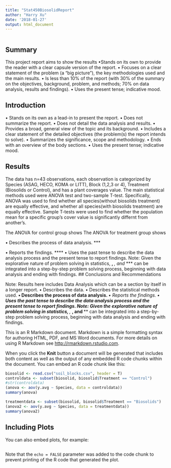 ```yaml
---
title: "Stat450BiosolidReport"
author: "Harry Xu"
date: '2018-01-27'
output: html_document
---
```


```r



```

## Summary
This project report aims to show the results 
•Stands on its own to provide the reader with a clear capsule version of the report.
• Focuses on a clear statement of the problem (a “big picture”), the key methodologies
used and the main results.
• Is less than 10% of the report (with 30% of the summary on the objectives, background,
problem, and methods; 70% on data analysis, results and findings).
• Uses the present tense; indicative mood.

## Introduction
• Stands on its own as a lead-in to present the report.
• Does not summarize the report.
• Does not detail the data analysis and results.
• Provides a broad, general view of the topic and its background.
• Includes a clear statement of the detailed objectives (the problem(s) the report intends
to solve).
• Summarizes the significance, scope and methodology.
• Ends with an overview of the body sections.
• Uses the present tense; indicative mood.

## Results
The data has n=43 observations, each observation is categorized by Species (ASAG, HECO, KOMA or LITT), Block (1,2,3 or 4), Treatment (Biosolids or Control), and has a plant coverages value. The main statistical methods used were ANOVA test and two-sample T-test. Specifically, ANOVA was used to find whether all species(without biosolids treatment) are equally effective, and whether all species(with biosolids treatment) are equally effective. Sample T-tests were used to find whether the population mean for a specific group's cover value is significantly differnt from another's. 

The ANOVA for control group shows 
The ANOVA for treatment group shows 

• Describes the process of data analysis. ***

• Reports the findings. ****
• Uses the past tense to describe the data analysis process and the present tense to
report findings.
Note: Given the explorative nature of problem solving in statistics, **, ***, and **** can be integrated into a step-by-step problem solving process, beginning with data analysis and ending with findings.
## Conclusions and Recommendations

Note: Results here includes Data Analysis which can be a section by itself in a longer report.
• Describes the data.
• Describes the statistical methods used. **
• Describes the process of data analysis. ***
• Reports the findings. ****
• Uses the past tense to describe the data analysis process and the present tense to
report findings.
Note: Given the explorative nature of problem solving in statistics, **, ***, and **** can be integrated into a step-by-step problem solving process, beginning with data analysis and ending with findings.



This is an R Markdown document. Markdown is a simple formatting syntax for authoring HTML, PDF, and MS Word documents. For more details on using R Markdown see <http://rmarkdown.rstudio.com>.

When you click the **Knit** button a document will be generated that includes both content as well as the output of any embedded R code chunks within the document. You can embed an R code chunk like this:



```r
biosolid <- read.csv("soil_blocks.csv", header = T)
controldata <- subset(biosolid, biosolid$Treatment == "Control")
#str(controldata)
(anova <- aov(y.avg ~ Species, data = controldata))
summary(anova)

treatmentdata <- subset(biosolid, biosolid$Treatment == "Biosolids")
(anova2 <- aov(y.avg ~ Species, data = treatmentdata))
summary(anova2)
```

## Including Plots

You can also embed plots, for example:

```r



```

Note that the `echo = FALSE` parameter was added to the code chunk to prevent printing of the R code that generated the plot.
